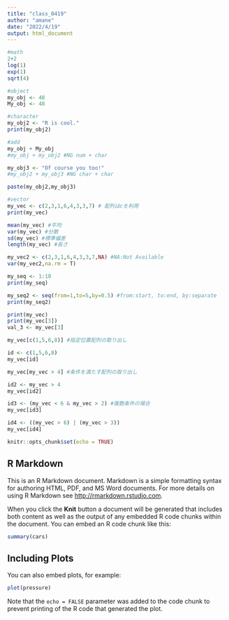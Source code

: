 ```yaml
---
title: "class_0419"
author: "amane"
date: "2022/4/19"
output: html_document
---
```


```r
#math
2+2
log(1)
exp(1)
sqrt(4)
```

```r
#object
my_obj <- 48
My_obj <- 48

#character
my_obj2 <- "R is cool."
print(my_obj2)

#add
my_obj + My_obj
#my_obj + my_obj2 #NG num + char

my_obj3 <- "Of course you too!"
#my_obj2 + my_obj3 #NG char + char

paste(my_obj2,my_obj3)
```

```r
#vector
my_vec <- c(2,3,1,6,4,3,3,7) # 配列はcを利用
print(my_vec)

mean(my_vec) #平均
var(my_vec) #分散
sd(my_vec) #標準偏差
length(my_vec) #長さ

my_vec2 <- c(2,3,1,6,4,3,3,7,NA) #NA:Not Available
var(my_vec2,na.rm = T)

my_seq <- 1:10
print(my_seq)

my_seq2 <- seq(from=1,to=5,by=0.5) #from:start, to:end, by:separate
print(my_seq2)
```

```r
print(my_vec)
print(my_vec[3])
val_3 <- my_vec[3]

my_vec[c(1,5,6,8)] #指定位置配列の取り出し

id <- c(1,5,6,8)
my_vec[id]

my_vec[my_vec > 4] #条件を満たす配列の取り出し

id2 <- my_vec > 4
my_vec[id2]

id3 <- (my_vec < 6 & my_vec > 2) #複数条件の場合
my_vec[id3]

id4 <- ((my_vec > 6) | (my_vec > 3))
my_vec[id4]
```




```r
knitr::opts_chunk$set(echo = TRUE)
```

## R Markdown

This is an R Markdown document. Markdown is a simple formatting syntax for authoring HTML, PDF, and MS Word documents. For more details on using R Markdown see <http://rmarkdown.rstudio.com>.

When you click the **Knit** button a document will be generated that includes both content as well as the output of any embedded R code chunks within the document. You can embed an R code chunk like this:

```r
summary(cars)
```

## Including Plots

You can also embed plots, for example:

```r
plot(pressure)
```

Note that the `echo = FALSE` parameter was added to the code chunk to prevent printing of the R code that generated the plot.
